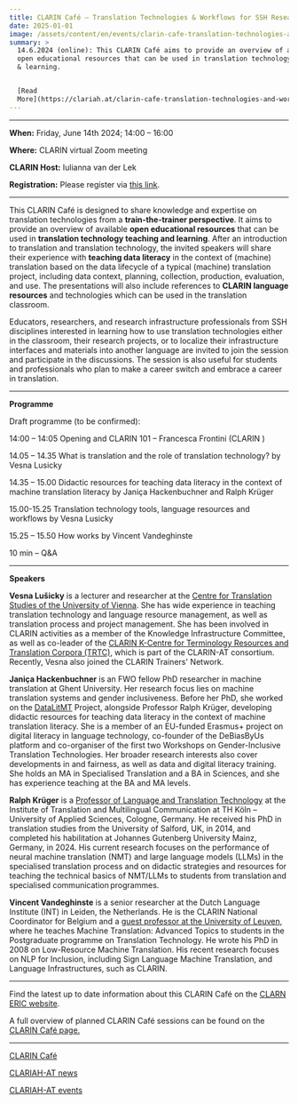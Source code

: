```yaml
---
title: CLARIN Café – Translation Technologies & Workflows for SSH Researchers
date: 2025-01-01
image: /assets/content/en/events/clarin-cafe-translation-technologies-and-workflows-for-ssh-researchers-2/image.png
summary: >
  14.6.2024 (online): This CLARIN Café aims to provide an overview of available
  open educational resources that can be used in translation technology teaching
  & learning.


  [Read
  More](https://clariah.at/clarin-cafe-translation-technologies-and-workflows-for-ssh-researchers-2/)
---
```


***

**When:** Friday, June 14th 2024; 14:00 – 16:00

**Where:** CLARIN virtual Zoom meeting

**CLARIN Host:** Iulianna van der Lek

**Registration:** Please register via [this link](https://docs.google.com/forms/d/e/1FAIpQLSdUlSkBAypbRtvfACFtfoGWeedVFMdokuAFRuq-Wf25gSjsPQ/viewform).

***

This CLARIN Café is designed to share knowledge and expertise on translation technologies from a **train-the-trainer perspective**. It aims to provide an overview of available **open educational resources** that can be used in **translation technology teaching and learning**. After an introduction to translation and translation technology, the invited speakers will share their experience with **teaching data literacy** in the context of (machine) translation based on the data lifecycle of a typical (machine) translation project, including data context, planning, collection, production, evaluation, and use. The presentations will also include references to **CLARIN language resources** and technologies which can be used in the translation classroom.

Educators, researchers, and research infrastructure professionals from SSH disciplines interested in learning how to use translation technologies either in the classroom, their research projects, or to localize their infrastructure interfaces and materials into another language are invited to join the session and participate in the discussions. The session is also useful for students and professionals who plan to make a career switch and embrace a career in translation.

***

**Programme**

Draft programme (to be confirmed):

14:00 – 14:05 Opening and CLARIN 101 – Francesca Frontini (CLARIN [](https://research-and-innovation.ec.europa.eu/strategy/strategy-2020-2024/our-digital-future/european-research-infrastructures/eric_en))

14.05 – 14.35 What is translation and the role of translation technology? by Vesna Lusicky

14.35 – 15.00 Didactic resources for teaching data literacy in the context of machine translation literacy by Janiça Hackenbuchner and Ralph Krüger

15.00-15.25 Translation technology tools, language resources and workflows by Vesna Lusicky

15.25 – 15.50 How works by Vincent Vandeghinste

10 min – Q\&A

***

**Speakers**

**Vesna Lušicky** is a lecturer and researcher at the [Centre for Translation Studies of the University of Vienna](https://transvienna.univie.ac.at/). She has wide experience in teaching translation technology and language resource management, as well as translation process and project management. She has been involved in CLARIN activities as a member of the Knowledge Infrastructure Committee, as well as co-leader of the [CLARIN K-Centre for Terminology Resources and Translation Corpora (TRTC)](https://trtc.univie.ac.at/), which is part of the CLARIN-AT consortium. Recently, Vesna also joined the CLARIN Trainers' Network.

**Janiça Hackenbuchner** is an FWO fellow PhD researcher in machine translation at Ghent University. Her research focus lies on machine translation systems and gender inclusiveness. Before her PhD, she worked on the [DataLitMT](https://itmk.github.io/The-DataLitMT-Project/) Project, alongside Professor Ralph Krüger, developing didactic resources for teaching data literacy in the context of machine translation literacy. She is a member of an EU-funded Erasmus+ project on digital literacy in language technology, co-founder of the DeBiasByUs platform and co-organiser of the first two Workshops on Gender-Inclusive Translation Technologies. Her broader research interests also cover developments in [](http://en.wikipedia.org/wiki/Natural_language_processing)and fairness, as well as data and digital literacy training. She holds an MA in Specialised Translation and a BA in Sciences, and she has experience teaching at the BA and MA levels.

**Ralph Krüger** is a [Professor of Language and Translation Technology](https://www.th-koeln.de/en/person/ralph.krueger/) at the Institute of Translation and Multilingual Communication at TH Köln – University of Applied Sciences, Cologne, Germany. He received his PhD in translation studies from the University of Salford, UK, in 2014, and completed his habilitation at Johannes Gutenberg University Mainz, Germany, in 2024. His current research focuses on the performance of neural machine translation (NMT) and large language models (LLMs) in the specialised translation process and on didactic strategies and resources for teaching the technical basics of NMT/LLMs to students from translation and specialised communication programmes.

**Vincent Vandeghinste** is a senior researcher at the Dutch Language Institute (INT) in Leiden, the Netherlands. He is the CLARIN National Coordinator for Belgium and a [guest professor at the University of Leuven](https://www.kuleuven.be/wieiswie/en/person/00035370), where he teaches Machine Translation: Advanced Topics to students in the Postgraduate programme on Translation Technology. He wrote his PhD in 2008 on Low-Resource Machine Translation. His recent research focuses on NLP for Inclusion, including Sign Language Machine Translation, and Language Infrastructures, such as CLARIN.

***

Find the latest up to date information about this CLARIN Café on the [CLARN ERIC website](https://www.clarin.eu/event/2024/clarin-cafe-translation-technologies-workflows-ssh-researchers).

A full overview of planned CLARIN Café sessions can be found on the [CLARIN Café page.](https://www.clarin.eu/content/clarin-cafe)

***

[CLARIN Café](https://www.clarin.eu/event/2024/clarin-cafe-translation-technologies-workflows-ssh-researchers)

[CLARIAH-AT news](https://clariah.at/news/)

[CLARIAH-AT events](https://clariah.at/events/)
